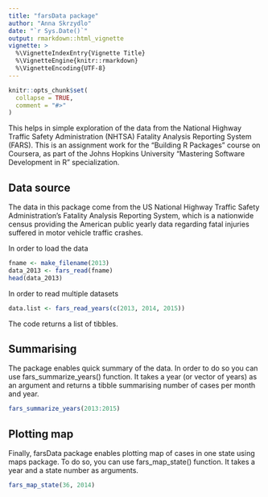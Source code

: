 ```yaml
---
title: "farsData package"
author: "Anna Skrzydlo"
date: "`r Sys.Date()`"
output: rmarkdown::html_vignette
vignette: >
  %\VignetteIndexEntry{Vignette Title}
  %\VignetteEngine{knitr::rmarkdown}
  %\VignetteEncoding{UTF-8}
---
```


```r
knitr::opts_chunk$set(
  collapse = TRUE,
  comment = "#>"
)
```
This helps in simple exploration of the data from the National Highway Traffic Safety Administration (NHTSA) Fatality Analysis Reporting System (FARS). This is an assignment work for the "Building R Packages" course on Coursera, as part of the Johns Hopkins University "Mastering Software Development in R" specialization.

## Data source
The data in this package come from the US National Highway Traffic Safety Administration's Fatality Analysis Reporting System, which is a nationwide census providing the American public yearly data regarding fatal injuries suffered in motor vehicle traffic crashes.

In order to load the data
```r
fname <- make_filename(2013)
data_2013 <- fars_read(fname)
head(data_2013)
```

In order to read multiple datasets
``` r
data.list <- fars_read_years(c(2013, 2014, 2015))
```
The code returns a list of tibbles.

## Summarising
The package enables quick summary of the data. In order to do so you can use fars_summarize_years() function. It takes a year (or vector of years) as an argument and returns a tibble summarising number of cases per month and year.
``` r
fars_summarize_years(2013:2015)
```

## Plotting map
Finally, farsData package enables plotting map of cases in one state using maps package. To do so, you can use fars_map_state() function. It takes a year and a state number as arguments.
```r
fars_map_state(36, 2014)
```
